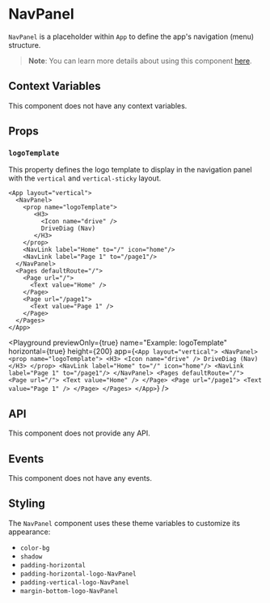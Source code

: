 # NavPanel

`NavPanel` is a placeholder within 
`App`
 to define the app's navigation (menu) structure.

> **Note**: You can learn more details about using this component [here](
../learning/app-component
).

## Context Variables

This component does not have any context variables.

## Props

### `logoTemplate`

This property defines the logo template to display in the navigation panel with the `vertical` and `vertical-sticky` layout.

```ueml copy {3-8}
<App layout="vertical">
  <NavPanel>
    <prop name="logoTemplate">
       <H3>
         <Icon name="drive" />
         DriveDiag (Nav)
       </H3>
    </prop>
    <NavLink label="Home" to="/" icon="home"/>
    <NavLink label="Page 1" to="/page1"/>
  </NavPanel>
  <Pages defaultRoute="/">
    <Page url="/">
      <Text value="Home" />
    </Page>
    <Page url="/page1">
      <Text value="Page 1" />
    </Page>
  </Pages>
</App>
```

<Playground
  previewOnly={true}
  name="Example: logoTemplate"
  horizontal={true}
  height={200}
  app={`
    <App layout="vertical">
      <NavPanel>
        <prop name="logoTemplate">
           <H3>
             <Icon name="drive" />
             DriveDiag (Nav)
           </H3>
        </prop>
        <NavLink label="Home" to="/" icon="home"/>
        <NavLink label="Page 1" to="/page1"/>
      </NavPanel>
      <Pages defaultRoute="/">
        <Page url="/">
          <Text value="Home" />
        </Page>
        <Page url="/page1">
          <Text value="Page 1" />
        </Page>
      </Pages>
    </App>
  `}
/>

## API

This component does not provide any API.

## Events

This component does not have any events.

## Styling

The `NavPanel` component uses these theme variables to customize its appearance:

- `color-bg`
- `shadow`
- `padding-horizontal`
- `padding-horizontal-logo-NavPanel`
- `padding-vertical-logo-NavPanel`
- `margin-bottom-logo-NavPanel`
